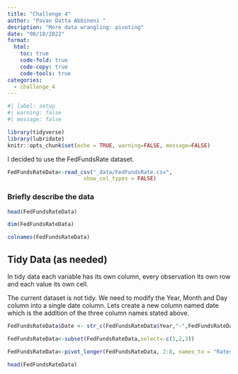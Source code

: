 ```yaml
---
title: "Challenge 4"
author: "Pavan Datta Abbineni "
desription: "More data wrangling: pivoting"
date: "08/18/2022"
format:
  html:
    toc: true
    code-fold: true
    code-copy: true
    code-tools: true
categories:
  - challenge_4
---
```


```r
#| label: setup
#| warning: false
#| message: false

library(tidyverse)
library(lubridate)
knitr::opts_chunk$set(echo = TRUE, warning=FALSE, message=FALSE)
```

I decided to use the FedFundsRate dataset.

```r
FedFundsRateData<-read_csv("_data/FedFundsRate.csv",
                        show_col_types = FALSE)

```

### Briefly describe the data


```r
head(FedFundsRateData)
```
```r
dim(FedFundsRateData)
```

```r
colnames(FedFundsRateData)
```

## Tidy Data (as needed)

In tidy data each variable has its own column, every observation its own row and each value its own cell.

The current dataset is not tidy. We need to modify the Year, Month and Day column into a single date column.
Lets create a new column named date which is the addition of the three column names stated above.  



```r
FedFundsRateData$Date <- str_c(FedFundsRateData$Year,"-",FedFundsRateData$Month,"-",FedFundsRateData$Day)%>%ymd()%>%as.Date()

```

```r
FedFundsRateData<-subset(FedFundsRateData,select=-c(1,2,3))
```

```r
FedFundsRateData<-pivot_longer(FedFundsRateData, 2:8, names_to = "Rates", values_to = "Value")
```

```r
head(FedFundsRateData)
```


